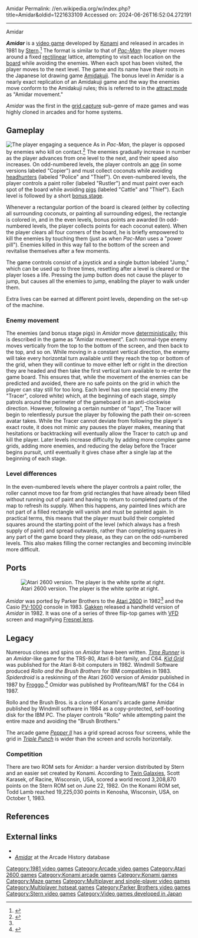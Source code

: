 Amidar
Permalink: //en.wikipedia.org/w/index.php?title=Amidar&oldid=1221633109
Accessed on: 2024-06-26T16:52:04.272191



------
Amidar
{{for|the Israeli government-operated housing firm|Amidar (Company)}}
{{more citations needed|date=October 2013}}

{{Infobox video game
| title = Amidar
| image = Amidar.jpg
| caption = North American Atari 2600 cover
| developer = [[Konami]]
| publisher = {{vgrelease|JP|Konami|NA|[[Stern (game company)|Stern]]}}[[Parker Brothers]]<small> (2600)</small><br/>[[Casio]]<small> (PV 1000)</small>
|released= '''Arcade'''{{vgrelease|NA|October 1981|JP|1981}}'''Atari 2600'''{{vgrelease|NA|November 1982<ref>{{Cite news |date=November 12, 1982 |title=Name the Game... |url=https://www.newspapers.com/image/630067786 |access-date=April 30, 2024 |work=[[The Miami Herald]] |pages=40 |quote=Parker Brothers Games for Atari VSC//''Amidar'' (November)}}</ref>}}'''PV-1000'''{{vgrelease|JP|1983}}
| genre = [[List of maze video games|Maze]]
| modes = 1-2 players alternating
| platforms = [[Arcade game|Arcade]], [[Atari 2600]], [[PV-1000]]
| arcade system = 
}}

'''''Amidar''''' is a [[video game]] developed by [[Konami]] and released in arcades in 1981 by [[Stern (game company)|Stern]].<ref name="GM183">{{cite magazine|title=Overseas Readers Column - Konami's "Amidar" and "Gattang Gottong" Licensed in U.S.A. and W.Germany|magazine=[[:ja:ゲームマシン|Game Machine]]|issue=183|publisher=[[:ja:アミューズメント通信社|Amusement Press, Inc.]]|date=1 March 1982|page=30|lang=ja}}</ref> The format is similar to that of ''[[Pac-Man]]'': the player moves around a fixed [[rectilinear polygon|rectilinear]] lattice, attempting to visit each location on the [[level (video games)|board]] while avoiding the enemies. When each spot has been visited, the player moves to the next level. The game and its name have their roots in the Japanese lot drawing game [[Ghost Leg|Amidakuji]]. The bonus level in Amidar is a nearly exact replication of an Amidakuji game and the way the enemies move conform to the Amidakuji rules; this is referred to in the [[attract mode]] as "Amidar movement."

''Amidar'' was the first in the [[List of maze video games#Grid capture games|grid capture]] sub-genre of maze games and was highly cloned in arcades and for home systems.

==Gameplay==
[[Image:Amidar screenshot.gif|left|thumb|The player engaging a sequence]]
As in ''Pac-Man'', the player is opposed by enemies who kill on contact.<ref name="fox">{{cite book|url=https://books.google.com/books?id=LVc1QNGo_g0C|title=The Video Games Guide: 1,000+ Arcade, Console and Computer Games, 1962-2012|first=Matt|last=Fox|publisher=McFarland|page=11|year=2013|isbn=9781476600673}}</ref> The enemies gradually increase in number as the player advances from one level to the next, and their speed also increases.
On odd-numbered levels, the player controls an [[ape]] (in some versions labeled "Copier") and must collect coconuts while avoiding [[headhunting|headhunter]]s (labeled "Police" and "Thief"). On even-numbered levels, the player controls a paint roller (labeled "Rustler") and must paint over each spot of the board while avoiding [[pig]]s (labeled "Cattle" and "Thief"). Each level is followed by a short [[bonus stage]].

Whenever a rectangular portion of the board is cleared (either by collecting all surrounding coconuts, or painting all surrounding edges), the rectangle is colored in, and in the even levels, bonus points are awarded (In odd-numbered levels, the player collects points for each coconut eaten). When the player clears all four corners of the board, he is briefly empowered to kill the enemies by touching them (just as when ''Pac-Man'' uses a "power pill"). Enemies killed in this way fall to the bottom of the screen and revitalise themselves after a few moments.

The game controls consist of a joystick and a single button labeled "Jump," which can be used up to three times, resetting after a level is cleared or the player loses a life. Pressing the jump button does not cause the player to jump, but causes all the enemies to jump, enabling the player to walk under them.

Extra lives can be earned at different point levels, depending on the set-up of the machine.

===Enemy movement===
The enemies (and bonus stage pigs) in ''Amidar'' move [[deterministic algorithm|deterministic]]ally; this is described in the game as "Amidar movement". Each normal-type enemy moves vertically from the top to the bottom of the screen, and then back to the top, and so on. While moving in a constant vertical direction, the enemy will take every horizontal turn available until they reach the top or bottom of the grid, when they will continue to move either left or right in the direction they are headed and then take the first vertical turn available to re-enter the game board. This ensures that, while the movement of the enemies can be predicted and avoided, there are no safe points on the grid in which the player can stay still for too long. Each level has one special enemy (the "Tracer", colored white) which, at the beginning of each stage, simply patrols around the perimeter of the gameboard in an anti-clockwise direction. However, following a certain number of "laps", The Tracer will begin to relentlessly pursue the player by following the path their on-screen avatar takes. While the Tracer cannot deviate from following the player's exact route, it does not mimic any pauses the player makes, meaning that hesitations or backtracking will eventually allow the Tracer to catch up and kill the player. Later levels increase difficulty by adding more complex game grids, adding more enemies, and reducing the delay before the Tracer begins pursuit, until eventually it gives chase after a single lap at the beginning of each stage.

===Level differences===
In the even-numbered levels where the player controls a paint roller, the roller cannot move too far from grid rectangles that have already been filled without running out of paint and having to return to completed parts of the map to refresh its supply. When this happens, any painted lines which are not part of a filled rectangle will vanish and must be painted again. In practical terms, this means that the player must build their completed squares around the starting point of the level (which always has a fresh supply of paint) and spread outwards, rather than completing squares in any part of the game board they please, as they can on the odd-numbered levels. This also makes filling the corner rectangles and becoming invincible more difficult.

==Ports==
[[Image:Amidar 2600 screenscreenshot.png|thumb|Atari 2600 version. The player is the white sprite at right.]]

''Amidar'' was ported by Parker Brothers to the [[Atari 2600]] in 1982<ref name="fox"/> and the Casio [[PV-1000]] console in 1983. [[Gakken]] released a handheld version of ''Amidar'' in 1982. It was one of a series of three flip-top games with [[Vacuum fluorescent display|VFD]] screen and magnifying [[Fresnel lens]].

==Legacy==
{{main|List of maze video games#Grid capture games}}

Numerous clones and spins on ''Amidar'' have been written.  ''[[Time Runner (video game)|Time Runner]]'' is an ''Amidar''-like game for the TRS-80, Atari 8-bit family, and C64. ''[[Kid Grid]]'' was published for the Atari 8-bit computers in 1982. Windmill Software produced ''Rollo and the Brush Brothers'' for IBM compatibles in 1983. ''Spiderdroid'' is a reskinning of the Atari 2600 version of ''Amidar'' published in 1987 by [[Froggo]].<ref name="DigitalPress">{{cite magazine |last1=Santulli |first1=Joe |title=The 40 Worst Golden Age Video Games Ever Made - Spiderdroid |journal=Digital Press |date=July 1995 |issue=26 |page=10 |url=https://archive.org/details/Digital_Press_Issue_26_1995-07_Santulli_Joe_US/page/n9/mode/2up}}</ref> ''Omidar'' was published by Profiteam/M&T for the C64 in 1987.

Rollo and the Brush Bros. is a clone of Konami's arcade game Amidar published by Windmill software in 1984 as a copy-protected, self-booting disk for the IBM PC. The player controls "Rollo" while attempting paint the entire maze and avoiding the "Brush Brothers."

The arcade game ''[[Pepper II]]'' has a grid spread across four screens, while the grid in ''[[Triple Punch]]'' is wider than the screen and scrolls horizontally.

=== Competition ===
There are two ROM sets for ''Amidar'': a harder version distributed by Stern and an easier set created by Konami. According to [[Twin Galaxies]], Scott Karasek, of Racine, Wisconsin, USA, scored a world record 3,208,870 points on the Stern ROM set on June 22, 1982. On the Konami ROM set, Todd Lamb reached 19,225,030 points in Kenosha, Wisconsin, USA, on October 1, 1983.

== References ==
{{reflist}}

==External links==
*{{KLOV game|id=6883}}
*[http://www.arcade-history.com/?page=detail&id=80 ''Amidar''] at the Arcade History database

[[Category:1981 video games]]
[[Category:Arcade video games]]
[[Category:Atari 2600 games]]
[[Category:Konami arcade games]]
[[Category:Konami games]]
[[Category:Maze games]]
[[Category:Multiplayer and single-player video games]]
[[Category:Multiplayer hotseat games]]
[[Category:Parker Brothers video games]]
[[Category:Stern video games]]
[[Category:Video games developed in Japan]]